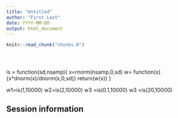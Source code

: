 ```yaml
---
title: "Untitled"
author: "First Last"
date: YYYY-MM-DD
output: html_document
---
```


<!-- The file analysis/chunks.R contains chunks that define default settings
shared across the workflowr files. -->
```r
knitr::read_chunk("chunks.R")
```

<!-- Update knitr chunk options -->
```r
```

<!-- Insert the date the file was last updated -->
```r
```

<!-- Insert the code version (Git commit SHA1) if Git repository exists and R
 package git2r is installed -->
```r
```

is = function(sd,nsamp){
x=rnorm(nsamp,0,sd)
w= function(x){x*dnorm(x)/dnorm(x,0,sd)}
return(w(x))
}

w1=is(1,10000)
w2=is(2,10000)
w3 =is(0.1,10000)
w3 =is(20,10000)

## Session information

<!-- Insert the session information into the document -->
```r
```
